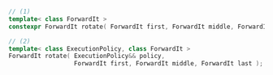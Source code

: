 ```cpp
// (1)
template< class ForwardIt >
constexpr ForwardIt rotate( ForwardIt first, ForwardIt middle, ForwardIt last );

// (2)
template< class ExecutionPolicy, class ForwardIt >
ForwardIt rotate( ExecutionPolicy&& policy,
                  ForwardIt first, ForwardIt middle, ForwardIt last );
```
